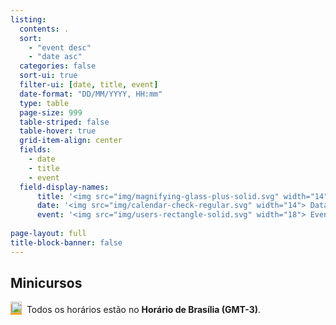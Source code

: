 ```yaml
---
listing:
  contents: .
  sort: 
    - "event desc"
    - "date asc"
  categories: false
  sort-ui: true
  filter-ui: [date, title, event]
  date-format: "DD/MM/YYYY, HH:mm"
  type: table
  page-size: 999
  table-striped: false
  table-hover: true
  grid-item-align: center
  fields:
    - date
    - title
    - event
  field-display-names:
      title: '<img src="img/magnifying-glass-plus-solid.svg" width="14"> Título'
      date: '<img src="img/calendar-check-regular.svg" width="14"> Data/Horário'
      event: '<img src="img/users-rectangle-solid.svg" width="18"> Evento'
      
page-layout: full
title-block-banner: false
---
```


<h2>Minicursos</h2>

<p><span style='background-color:#f7a71c;'><img src="img/triangle-exclamation-solid.svg" alt="Ícone de exclamação" width="18"></span>&nbsp; Todos os horários estão no **Horário de Brasília (GMT-3)**.</p>
<!-- <p>&ast;&ast; A duração esperada de cada minicurso é de **2 horas**.</p> -->
